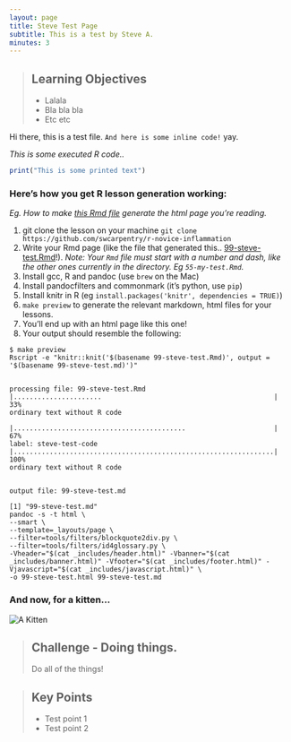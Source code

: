```yaml
---
layout: page
title: Steve Test Page
subtitle: This is a test by Steve A.
minutes: 3
---
```


> ## Learning Objectives {.objectives}
> * Lalala
> * Bla bla bla
> * Etc etc

Hi there, this is a test file. `And here is some inline code!` yay.

*This is some executed R code..*

```r
print("This is some printed text")
```

### Here's how you get R lesson generation working:
_Eg. How to make [this Rmd file](https://raw.githubusercontent.com/steveandroulakis/r-novice-inflammation/gh-pages/99-steve-test.Rmd) generate the html page you're reading._

1. git clone the lesson on your machine `git clone https://github.com/swcarpentry/r-novice-inflammation`
2. Write your Rmd page (like the file that generated this.. [99-steve-test.Rmd](https://raw.githubusercontent.com/steveandroulakis/r-novice-inflammation/gh-pages/99-steve-test.Rmd)!). *Note: Your `Rmd` file must start with a number and dash, like the other ones currently in the directory. Eg `55-my-test.Rmd`.*
3. Install gcc, R and pandoc (use `brew` on the Mac)
4. Install pandocfilters and commonmark (it's python, use `pip`)
5. Install knitr in R (eg `install.packages('knitr', dependencies = TRUE)`)
6. `make preview` to generate the relevant markdown, html files for your lessons.
7. You'll end up with an html page like this one!
8. Your output should resemble the following:

```
$ make preview
Rscript -e "knitr::knit('$(basename 99-steve-test.Rmd)', output = '$(basename 99-steve-test.md)')"


processing file: 99-steve-test.Rmd
|......................                                           |  33%
ordinary text without R code

|...........................................                      |  67%
label: steve-test-code
|.................................................................| 100%
ordinary text without R code


output file: 99-steve-test.md

[1] "99-steve-test.md"
pandoc -s -t html \
--smart \
--template=_layouts/page \
--filter=tools/filters/blockquote2div.py \
--filter=tools/filters/id4glossary.py \
-Vheader="$(cat _includes/header.html)" -Vbanner="$(cat _includes/banner.html)" -Vfooter="$(cat _includes/footer.html)" -Vjavascript="$(cat _includes/javascript.html)" \
-o 99-steve-test.html 99-steve-test.md
```

### And now, for a kitten...
<img src="fig/kitten.png" alt="A Kitten" />

> ## Challenge - Doing things. {.challenge}
>
> Do all of the things!

> ## Key Points {.callout}
>
> * Test point 1
> * Test point 2
